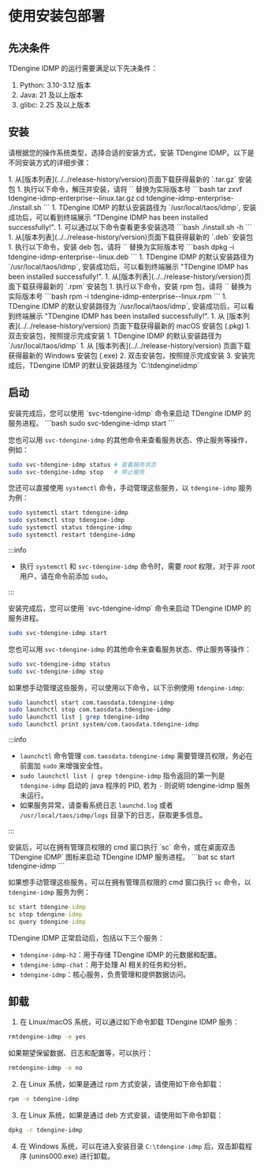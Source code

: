 
# 使用安装包部署

## 先决条件

TDengine IDMP 的运行需要满足以下先决条件：

1. Python: 3.10-3.12 版本
1. Java: 21 及以上版本
1. glibc: 2.25 及以上版本

## 安装

请根据您的操作系统类型，选择合适的安装方式，安装 TDengine IDMP。以下是不同安装方式的详细步骤：

<Tabs>

<TabItem label="tar.gz 安装" value="tar">
1. 从[版本列表](../../release-history/version)页面下载获得最新的 `.tar.gz` 安装包
1. 执行以下命令，解压并安装，请将 `<version>` 替换为实际版本号
   ```bash
   tar zxvf tdengine-idmp-enterprise-<version>-linux.tar.gz
   cd tdengine-idmp-enterprise-<version>
   ./install.sh
   ```
1. TDengine IDMP 的默认安装路径为 `/usr/local/taos/idmp`, 安装成功后，可以看到终端展示 "TDengine IDMP has been installed successfully!".
1. 可以通过以下命令查看更多安装选项
   ```bash
   ./install.sh -h
   ```
</TabItem>

<TabItem label="deb 安装" value="deb">
1. 从[版本列表](../../release-history/version)页面下载获得最新的 `.deb` 安装包
1. 执行以下命令，安装 deb 包，请将 `<version>` 替换为实际版本号
   ```bash
   dpkg -i tdengine-idmp-enterprise-<version>-linux.deb
   ```
1. TDengine IDMP 的默认安装路径为 `/usr/local/taos/idmp`, 安装成功后，可以看到终端展示 "TDengine IDMP has been installed successfully!".
</TabItem>

<TabItem label="rpm 安装" value="rpm">
1. 从[版本列表](../../release-history/version)页面下载获得最新的 `.rpm` 安装包
1. 执行以下命令，安装 rpm 包，请将 `<version>` 替换为实际版本号
   ```bash
   rpm -i tdengine-idmp-enterprise-<version>-linux.rpm
   ```
1. TDengine IDMP 的默认安装路径为 `/usr/local/taos/idmp`, 安装成功后，可以看到终端展示 "TDengine IDMP has been installed successfully!".
</TabItem>

<TabItem label="macOS 安装" value="macos">
1. 从 [版本列表](../../release-history/version) 页面下载获得最新的 macOS 安装包 (.pkg)
1. 双击安装包，按照提示完成安装
1. TDengine IDMP 的默认安装路径为 `/usr/local/taos/idmp`
</TabItem>

<TabItem label="Windows 安装" value="windows">
1. 从 [版本列表](../../release-history/version) 页面下载获得最新的 Windows 安装包 (.exe)
2. 双击安装包，按照提示完成安装
3. 安装完成后，TDengine IDMP 的默认安装路径为 `C:\tdengine\idmp`
</TabItem>

</Tabs>

## 启动

<Tabs>

<TabItem label="Linux 系统" value="linux">
安装完成后，您可以使用 `svc-tdengine-idmp` 命令来启动 TDengine IDMP 的服务进程。
```bash
sudo svc-tdengine-idmp start
```

您也可以用 `svc-tdengine-idmp` 的其他命令来查看服务状态、停止服务等操作，例如：

```bash
sudo svc-tdengine-idmp status # 查看服务状态
sudo svc-tdengine-idmp stop   # 停止服务
```

您还可以直接使用 `systemctl` 命令，手动管理这些服务，以 `tdengine-idmp` 服务为例：

```bash
sudo systemctl start tdengine-idmp
sudo systemctl stop tdengine-idmp
sudo systemctl status tdengine-idmp
sudo systemctl restart tdengine-idmp
```

:::info

- 执行 `systemctl` 和 `svc-tdengine-idmp` 命令时，需要 _root_ 权限，对于非 _root_ 用户，请在命令前添加 `sudo`。

:::
</TabItem>

<TabItem label="macOS 系统" value="macos">
安装完成后，您可以使用 `svc-tdengine-idmp` 命令来启动 TDengine IDMP 的服务进程。

```bash
sudo svc-tdengine-idmp start
```

您也可以用 `svc-tdengine-idmp` 的其他命令来查看服务状态、停止服务等操作：

```bash
sudo svc-tdengine-idmp status
sudo svc-tdengine-idmp stop
```

如果想手动管理这些服务，可以使用以下命令，以下示例使用 `tdengine-idmp`:

```bash
sudo launchctl start com.taosdata.tdengine-idmp
sudo launchctl stop com.taosdata.tdengine-idmp
sudo launchctl list | grep tdengine-idmp
sudo launchctl print system/com.taosdata.tdengine-idmp
```

:::info

- `launchctl` 命令管理 `com.taosdata.tdengine-idmp` 需要管理员权限，务必在前面加 `sudo` 来增强安全性。
- `sudo launchctl list | grep tdengine-idmp` 指令返回的第一列是 `tdengine-idmp` 启动的 java 程序的 PID, 若为 `-` 则说明 tdengine-idmp 服务未运行。
- 如果服务异常，请查看系统日志 `launchd.log` 或者 `/usr/local/taos/idmp/logs` 目录下的日志，获取更多信息。

:::
</TabItem>

<TabItem label="Windows 系统" value="windows">
安装后，可以在拥有管理员权限的 cmd 窗口执行 `sc` 命令，或在桌面双击 `TDengine IDMP` 图标来启动 TDengine IDMP 服务进程。
```bat
sc start tdengine-idmp
```

如果想手动管理这些服务，可以在拥有管理员权限的 cmd 窗口执行 `sc` 命令，以 `tdengine-idmp` 服务为例：

```bat
sc start tdengine-idmp
sc stop tdengine-idmp
sc query tdengine-idmp
```

</TabItem>

</Tabs>

TDengine IDMP 正常启动后，包括以下三个服务：

- `tdengine-idmp-h2`：用于存储 TDengine IDMP 的元数据和配置。
- `tdengine-idmp-chat`：用于处理 AI 相关的任务和分析。
- `tdengine-idmp`：核心服务，负责管理和提供数据访问。

## 卸载

1. 在 Linux/macOS 系统，可以通过如下命令卸载 TDengine IDMP 服务：

```bash
rmtdengine-idmp -e yes
```

如果期望保留数据、日志和配置等，可以执行：

```bash
rmtdengine-idmp -e no
```

2. 在 Linux 系统，如果是通过 rpm 方式安装，请使用如下命令卸载：

```bash
rpm -e tdengine-idmp
```

3. 在 Linux 系统，如果是通过 deb 方式安装，请使用如下命令卸载：

```bash
dpkg -r tdengine-idmp
```

4. 在 Windows 系统，可以在进入安装目录 `C:\tdengine-idmp` 后，双击卸载程序 (unins000.exe) 进行卸载。
